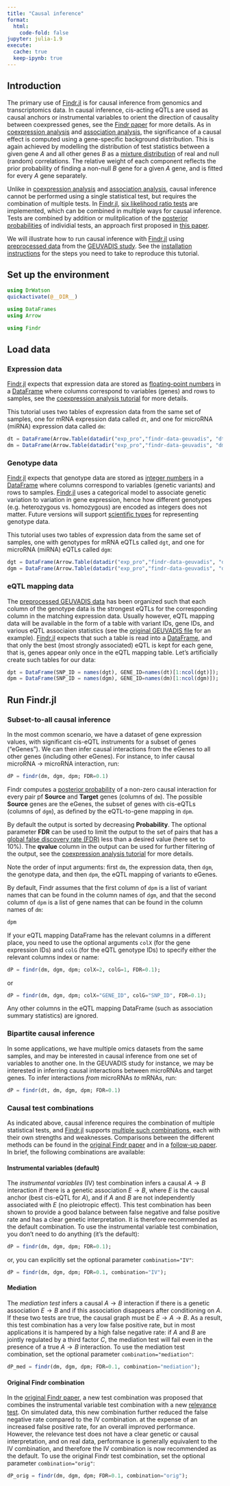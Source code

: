 ```yaml
---
title: "Causal inference"
format:
  html:
    code-fold: false
jupyter: julia-1.9
execute: 
  cache: true
  keep-ipynb: true
---
```

## Introduction

The primary use of [Findr.jl][1] is for causal inference from genomics and transcriptomics data. In causal inference, cis-acting eQTLs are used as causal anchors or instrumental variables to orient the direction of causality between coexpressed genes, see the [Findr paper][5] for more details. As in [coexpression analysis](coexpression.qmd) and [association analysis](association.qmd), the significance of a causal effect is computed using a gene-specific background distribution. This is again achieved by modelling the distribution of test statistics between a given gene $A$ and all other genes $B$ as a [mixture distribution](https://en.wikipedia.org/wiki/Mixture_distribution) of real and null (random) correlations. The relative weight of each component reflects the prior probability of finding a non-null $B$ gene for a given $A$ gene, and is fitted for every $A$ gene separately.

Unlike in [coexpression analysis](coexpression.qmd) and [association analysis](association.qmd), causal inference cannot be performed using a single statistical test, but requires the combination of multiple tests. In [Findr.jl][1], [six likelihood ratio tests](https://tmichoel.github.io/Findr.jl/dev/realLLR/) are implemented, which can be combined in multiple ways for causal inference. Tests are combined by addition or mulitplication of the [posterior probabilities](https://tmichoel.github.io/Findr.jl/dev/posteriorprobs/) of individial tests, an approach first proposed in [this paper](https://doi.org/10.1186/gb-2007-8-10-r219).


We will illustrate how to run causal inference with [Findr.jl][1] using [preprocessed data][2] from the [GEUVADIS study][3]. See the [installation instructions](installation.qmd) for the steps you need to take to reproduce this tutorial.

## Set up the environment

```julia
using DrWatson
quickactivate(@__DIR__)

using DataFrames
using Arrow

using Findr
```

## Load data

### Expression data

[Findr.jl][1] expects that expression data are stored as [floating-point numbers](https://docs.julialang.org/en/v1/manual/integers-and-floating-point-numbers/) in a [DataFrame][4] where columns correspond to variables (genes) and rows to samples, see the [coexpression analysis tutorial](coexpression.qmd) for more details.

This tutorial uses two tables of expression data from the same set of samples, one for mRNA expression data called `dt`, and one for microRNA (miRNA) expression data called `dm`:

```julia
dt = DataFrame(Arrow.Table(datadir("exp_pro","findr-data-geuvadis", "dt.arrow")));
dm = DataFrame(Arrow.Table(datadir("exp_pro","findr-data-geuvadis", "dm.arrow")));
```

### Genotype data

[Findr.jl][1] expects that genotype data are stored as [integer numbers](https://docs.julialang.org/en/v1/manual/integers-and-floating-point-numbers/) in a [DataFrame][4] where columns correspond to variables (genetic variants) and rows to samples. [Findr.jl][1] uses a categorical model to associate genetic variation to variation in gene expression, hence how different genotypes (e.g. heterozygous vs. homozygous) are encoded as integers does not matter. Future versions will support [scientific types](https://juliaai.github.io/ScientificTypes.jl/dev/) for representing genotype data.

This tutorial uses two tables of expression data from the same set of samples, one with genotypes for mRNA eQTLs called `dgt`, and one for microRNA (miRNA) eQTLs called `dgm`:

```julia
dgt = DataFrame(Arrow.Table(datadir("exp_pro","findr-data-geuvadis", "dgt.arrow")));
dgm = DataFrame(Arrow.Table(datadir("exp_pro","findr-data-geuvadis", "dgm.arrow")));
```

### eQTL mapping data

The [preprocessed GEUVADIS data][2] has been organized such that each column of the genotype data is the strongest eQTLs for the corresponding column in the matching expression data. Usually however, eQTL mapping data will be available in the form of a table with variant IDs, gene IDs, and various eQTL associaion statistics (see the [original GEUVADIS file](https://www.ebi.ac.uk/biostudies/files/E-GEUV-1/E-GEUV-1/analysis_results/EUR373.gene.cis.FDR5.all.rs137.txt.gz) for an example). [Findr.jl][1] expects that such a table is read into a [DataFrame][4], and that only the best (most strongly associated) eQTL is kept for each gene, that is, genes appear only once in the eQTL mapping table. Let's artificially create such tables for our data:

```julia
dpt = DataFrame(SNP_ID = names(dgt), GENE_ID=names(dt)[1:ncol(dgt)]);
dpm = DataFrame(SNP_ID = names(dgm), GENE_ID=names(dm)[1:ncol(dgm)]);
```

## Run Findr.jl

### Subset-to-all causal inference

In the most common scenario, we have a dataset of gene expression values, with significant cis-eQTL instruments for a subset of genes ("eGenes"). We can then infer causal interactions from the eGenes to all other genes (including other eGenes). For instance, to infer causal microRNA $\to$ microRNA interaction, run:

```julia
dP = findr(dm, dgm, dpm; FDR=0.1)
```

Findr computes a [posterior probability](https://tmichoel.github.io/Findr.jl/dev/posteriorprobs/) of a non-zero causal interaction for every pair pf **Source** and **Target** genes (columns of `dm`). The possible **Source** genes are the eGenes, the subset of genes with cis-eQTLs (columns of `dgm`), as defined by the eQTL-to-gene mapping in `dpm`.

By default the output is sorted by decreasing **Probability**. The optional parameter **FDR** can be used to limit the output to the set of pairs that has a [global false discovery rate (FDR)](https://en.wikipedia.org/wiki/False_discovery_rate#Storey-Tibshirani_procedure) less than a desired value (here set to 10%). The **qvalue** column in the output can be used for further filtering of the output, see the [coexpression analysis tutorial](coexpression.qmd) for more details.

Note the order of input arguments: first `dm`, the expression data, then `dgm`, the genotype data, and then `dpm`, the eQTL mapping of variants to eGenes.

By default, Findr assumes that the first column of `dpm` is a list of variant names that can be found in the column names of `dgm`, and that the second column of `dpm` is a list of gene names that can be found in the column names of `dm`:

```julia
dpm
```

If your eQTL mapping DataFrame has the relevant columns in a different place, you need to use the optional arguments `colX` (for the gene expression IDs) and `colG` (for the eQTL genotype IDs) to specify either the relevant columns index or name:


```julia
dP = findr(dm, dgm, dpm; colX=2, colG=1, FDR=0.1);
```

or

```julia
dP = findr(dm, dgm, dpm; colX="GENE_ID", colG="SNP_ID", FDR=0.1);
```

Any other columns in the eQTL mapping DataFrame (such as association summary statistics) are ignored.

### Bipartite causal inference

In some applications, we have multiple omics datasets from the same samples, and may be interested in causal inference from one set of variables to another one. In the GEUVADIS study for instance, we may be interested in inferring causal interactions between microRNAs and target genes. To infer interactions *from* microRNAs *to* mRNAs, run:


```julia
dP = findr(dt, dm, dgm, dpm; FDR=0.1)
```

### Causal test combinations

As indicated above, causal inference requires the combination of multiple statistical tests, and [Findr.jl][1] supports [multiple such combinations](https://tmichoel.github.io/Findr.jl/dev/testLLR/#Causal-inference), each with their own strengths and weaknesses. Comparisons between the different methods can be found in the [original Findr paper][5] and in a [follow-up paper][6]. In brief, the following combinations are available:

#### Instrumental variables (default)

The *instrumental variables* (IV) test combination infers a causal $A\to B$ interaction if there is a genetic association $E\to B$, where $E$ is the causal anchor (best cis-eQTL for $A$), and if $A$ and $B$ are not independently associated with $E$ (no pleiotropic effect). This test combination has been shown to provide a good balance between false negative and false positive rate and has a clear genetic interpretation. It is therefore recommended as the default combination. To use the instrumental variable test combination, you don't need to do anything (it's the default): 

```julia
dP = findr(dm, dgm, dpm; FDR=0.1);
```

or, you can explicitly set the optional parameter `combination="IV"`:

```julia
dP = findr(dm, dgm, dpm; FDR=0.1, combination="IV");
```

#### Mediation

The *mediation test* infers a causal $A\to B$ interaction if there is a genetic association $E\to B$ and if this association disappears after conditioning on $A$. If these two tests are true, the causal graph must be $E\to A\to B$. As a result, this test combination has a very low false positive rate, but in most applications it is hampered by a high false negative rate: if $A$ and $B$ are jointly regulated by a third factor $C$, the mediation test will fail even in the presence of a true $A\to B$ interaction. To use the mediation test combination, set the optional parameter `combination="mediation"`:

```julia
dP_med = findr(dm, dgm, dpm; FDR=0.1, combination="mediation");
```

#### Original Findr combination

In the [original Findr paper][5], a new test combination was proposed that combines the instrumental variable test combination with a new [relevance test](https://tmichoel.github.io/Findr.jl/dev/realLLR/#Relevance-test). On simulated data, this new combination further reduced the false negative rate compared to the IV combination. at the expense of an increased false positive rate, for an overall improved performance. However, the relevance test does not have a clear genetic or causal interpretation, and on real data, performance is generally equivalent to the IV combination, and therefore the IV combination is now recommended as the default. To use the original Findr test combination, set the optional parameter `combination="orig"`:

```julia
dP_orig = findr(dm, dgm, dpm; FDR=0.1, combination="orig");
```

[1]: https://github.com/tmichoel/Findr.jl
[2]: https://github.com/lingfeiwang/findr-data-geuvadis
[3]: https://doi.org/10.1038/nature12531
[4]: https://dataframes.juliadata.org/stable/
[5]: https://doi.org/10.1371/journal.pcbi.1005703
[6]: https://doi.org/10.1039/D0MO00140F
